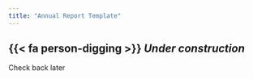 ```yaml
---
title: "Annual Report Template"
---
```


## {{< fa person-digging >}}  *Under construction*

Check back later
